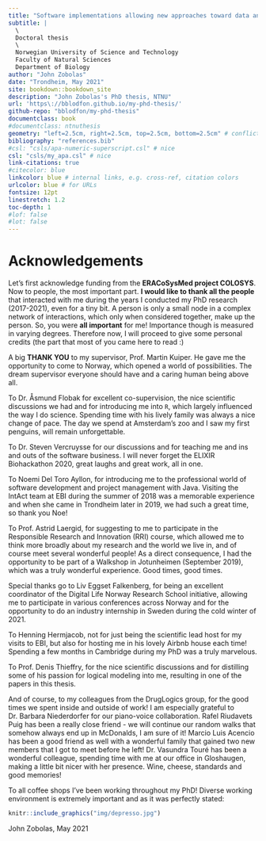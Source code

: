 ```yaml
---
title: "Software implementations allowing new approaches toward data analysis, modeling and curation of biological knowledge for Systems Medicine"
subtitle: |
  \   
  Doctoral thesis  
  \   
  Norwegian University of Science and Technology  
  Faculty of Natural Sciences  
  Department of Biology  
author: "John Zobolas"
date: "Trondheim, May 2021"
site: bookdown::bookdown_site
description: "John Zobolas's PhD thesis, NTNU"
url: 'https\://bblodfon.github.io/my-phd-thesis/'
github-repo: "bblodfon/my-phd-thesis"
documentclass: book
#documentclass: ntnuthesis
geometry: "left=2.5cm, right=2.5cm, top=2.5cm, bottom=2.5cm" # conflicts with ntnuthesis geometry
bibliography: "references.bib"
#csl: "csls/apa-numeric-superscript.csl" # nice
csl: "csls/my_apa.csl" # nice
link-citations: true
#citecolor: blue
linkcolor: blue # internal links, e.g. cross-ref, citation colors
urlcolor: blue # for URLs
fontsize: 12pt
linestretch: 1.2
toc-depth: 1
#lof: false
#lot: false
---
```


# Acknowledgements {-}

Let's first acknowledge funding from the **ERACoSysMed project COLOSYS**. Now to people, the most important part. **I would like to thank all the people** that interacted with me during the years I conducted my PhD research (2017-2021), even for a tiny bit. A person is only a small node in a complex network of interactions, which only when considered together, make up the person. So, you were **all important** for me! Importance though is measured in varying degrees. Therefore now, I will proceed to give some personal credits (the part that most of you came here to read :)

A big **THANK YOU** to my supervisor, Prof. Martin Kuiper. He gave me the opportunity to come to Norway, which opened a world of possibilities. The dream supervisor everyone should have and a caring human being above all.

To Dr. Åsmund Flobak for excellent co-supervision, the nice scientific discussions we had and for introducing me into `R`, which largely influenced the way I do science. Spending time with his lively family was always a nice change of pace. The day we spend at Amsterdam's zoo and I saw my first penguins, will remain unforgettable.

To Dr. Steven Vercruysse for our discussions and for teaching me and ins and outs of the software business. I will never forget the ELIXIR Biohackathon 2020, great laughs and great work, all in one.

To Noemi Del Toro Ayllon, for introducing me to the professional world of software development and project management with Java. Visiting the IntAct team at EBI during the summer of 2018 was a memorable experience and when she came in Trondheim later in 2019, we had such a great time, so thank you Noe!

To Prof. Astrid Laergid, for suggesting to me to participate in the Responsible Research and Innovation (RRI) course, which allowed me to think more broadly about my research and the world we live in, and of course meet several wonderful people! As a direct consequence, I had the opportunity to be part of a Walkshop in Jotunheimen (September 2019), which was a truly wonderful experience. Good times, good times.

Special thanks go to Liv Eggset Falkenberg, for being an excellent coordinator of the Digital Life Norway Research School initiative, allowing me to participate in various conferences across Norway and for the opportunity to do an industry internship in Sweden during the cold winter of 2021.

To Henning Hermjacob, not for just being the scientific lead host for my visits to EBI, but also for hosting me in his lovely Airbnb house each time! Spending a few months in Cambridge during my PhD was a truly marvelous.

To Prof. Denis Thieffry, for the nice scientific discussions and for distilling some of his passion for logical modeling into me, resulting in one of the papers in this thesis.

And of course, to my colleagues from the DrugLogics group, for the good times we spent inside and outside of work! I am especially grateful to Dr. Barbara Niederdorfer for our piano-voice collaboration. Rafel Riudavets Puig has been a really close friend - we will continue our random walks that somehow always end up in McDonalds, I am sure of it! Marcio Luis Acencio has been a good friend as well with a wonderful family that gained two new members that I got to meet before he left! Dr. Vasundra Touré has been a wonderful colleague, spending time with me at our office in Gloshaugen, making a little bit nicer with her presence. Wine, cheese, standards and good memories!

To all coffee shops I've been working throughout my PhD! Diverse working environment is extremely important and as it was perfectly stated:

```r
knitr::include_graphics("img/depresso.jpg")
```

:::{.right-align data-latex=""}
John Zobolas,
May 2021
:::
